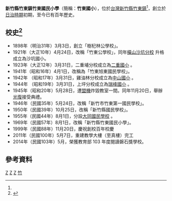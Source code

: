 {{Infobox School
| name = 新竹縣竹東鎮竹東國民小學
| other_name = zhu-dong Elementary School H.C.C
| motto = 
| established = 1898年 樹杞林公學校
| image = 
| district = [[台灣|台灣]][[新竹縣|新竹縣]]
| address = {{flagicon|TWN}}[[新竹縣|新竹縣]][[竹東鎮|竹東鎮]]康寧路1號 <ref name="Zhudong">{{cite news |language=zh-tw |url=http://www.cdes.hcc.edu.tw/ |title=新竹縣竹東國民小學 官網 |accessdate=2021-03-10 |archive-date=2021-01-17 |archive-url=https://web.archive.org/web/20210117144020/http://www.cdes.hcc.edu.tw/ |dead-url=no }}</ref>
| area = 25,910 平方公尺
| tel = (03)596-2025
| fax = 
| website = http://www.cdes.hcc.edu.tw/
| type = 縣立國民小學
| grades = 六年制國小部
| principal = 彭煥章
| free_label = 校別
| free_text = 男女合校
| students = 491人(民國110年)
}}

'''新竹縣竹東鎮竹東國民小學'''（簡稱：'''竹東國小'''），位於[[台灣|台灣]][[新竹縣|新竹縣]][[竹東鎮|竹東鎮]]<ref name="Zhudong"/>，創立於[[台灣日治時期|日治時期]]初期，至今已有百年歷史。

== 校史<ref>{{Cite web|title=東小淵源|url=http://www.cdes.hcc.edu.tw/p/412-1046-4.php?Lang=zh-tw|access-date=2021-07-11|language=中文（臺灣）|archive-date=2021-07-12|archive-url=https://web.archive.org/web/20210712114815/http://www.cdes.hcc.edu.tw/p/412-1046-4.php?Lang=zh-tw|dead-url=no}}</ref> ==
*1898年（明治31年）3月3日，創立「樹杞林公學校」。
*1921年（大正10年）4月24日，改稱「竹東公學校」，同年[http://www.skps.hcc.edu.tw/ 橫山沙坑分校] {{Wayback|url=http://www.skps.hcc.edu.tw/ |date=20200228151941 }}升格成立為沙坑國小。 
*1923年（大正12年）3月31日，二重埔分校成立為[http://www.eces.hcc.edu.tw/ 二重國小] {{Wayback|url=http://www.eces.hcc.edu.tw/ |date=20210126173441 }}。 
*1941年（昭和16年）4月1日，改稱為「竹東旭東國民學校」。 
*1942年 （昭和17年）3月31日，雞油林分校成立為[http://www.cses.hcc.edu.tw/ 中山國小] {{Wayback|url=http://www.cses.hcc.edu.tw/ |date=20210428023232 }}。 
*1944年 （昭和19年）3月31日，上坪分校成立為[http://www.rfes.hcc.edu.tw/ 瑞峰國小] {{Wayback|url=http://www.rfes.hcc.edu.tw/ |date=20210123231951 }}。 
*1945年（昭和20年）5月28日，遭[[同盟國_(第二次世界大戰)|盟機]]炸毀教室一間。同年11月20日，舉辦[[臺灣光復|光復]]接受典禮。 
*1946年（民國35年）5月24日，改稱「新竹市竹東第一國民學校」。 
*1950年（民國39年）10月25日，改稱「新竹縣國民學校」。 
*1955年（民國44年）8月1日，分設[http://www.dtes.hcc.edu.tw/ 大同國民學校] {{Wayback|url=http://www.dtes.hcc.edu.tw/ |date=20210125061618 }}。 
*1969年（民國57年）8月1日，改稱「新竹縣竹東國民小學」。 
*1999年（民國88年）11月20日，慶祝創校百年校慶 
*2011年（民國100年）5月7日，重建教學大樓（至真樓）完工 
*2014年（民國103年）5月，榮獲教育部 103 年度閱讀磐石獎學校。 

== 參考資料 ==
{{reflist}}

{{新竹縣國民中小學}}

[[Category:新竹縣立國民小學|Z]]
[[Category:竹東鎮|Z]]
[[Category:1898年創建的教育機構|Z]]
[[Category:臺灣原住民實驗教育與重點學校|竹]]